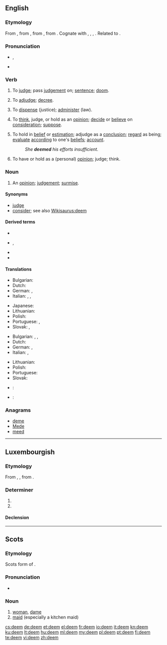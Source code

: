 ==English==

===Etymology===
From {{etyl|enm}} {{term|demen|lang=enm}}, from {{etyl|ang|en}} {{term|deman|dēman|to judge, determine, reckon, decide, decree, sentence, condemn, assign, deem, consider, think, estimate, compute, examine, prove, doom, condemn, praise, glorify, tell, declare|lang=ang}}, from {{proto|Germanic|dōmijanan|to judge, think|lang=en}}, from {{proto|Indo-European|dʰē-||dʰeh₁-|to set, put, stell, lay|lang=en}}. Cognate with {{etyl|frr|-}} {{term|dema||to judge, recognise|lang=frr}}, {{etyl|nl|-}} {{term|doemen||to condemn, foredoom|lang=nl}}, {{etyl|da|-}} {{term|dømme||to judge|lang=da}}, {{etyl|sv|-}} {{term|döma||to judge, sentence, condemn|lang=sv}}. Related to {{l|en|doom}}.

===Pronunciation===
* {{IPA|/diːm/}}, {{SAMPA|/di:m/}}
* {{rhymes|iːm}}

===Verb===
{{en-verb}}

# {{transitive|obsolete}} To [[judge]]; pass [[judgement]] on; [[sentence]]; [[doom]].
# {{transitive|obsolete}} To [[adjudge]]; [[decree]].
# {{transitive|obsolete}} To [[dispense]] (justice); [[administer]] (law).
# {{transitive}} To [[think]], judge, or hold as an [[opinion]]; [[decide]] or [[believe]] on [[consideration]]; [[suppose]].
# {{transitive}} To hold in [[belief]] or [[estimation]]; adjudge as a [[conclusion]]; [[regard]] as being; [[evaluate]] [[according]] to one's [[belief]]s; [[account]].
#: ''She '''deemed''' his efforts insufficient.''
# {{intransitive}} To have or hold as a (personal) [[opinion]]; judge; think.

===Noun===
{{en-noun}}

# An [[opinion]]; [[judgement]]; [[surmise]].

====Synonyms====
* [[judge]]
* [[consider]]; see also [[Wikisaurus:deem]]

====Derived terms====
* {{l|en|deemer}}
* {{l|en|deemster}}, {{l|en|dempster}}
* {{l|en|foredeem}}
* {{l|en|misdeem}}

====Translations====
{{trans-top|to evaluate according to one's beliefs}}
* Bulgarian: {{t|bg|смятам|tr=smjátam}}
* Dutch: {{t+|nl|beschouwen}}
* German: {{t+|de|halten}}, {{t+|de|erachten}}
* Italian: {{t+|it|considerare}}, {{t+|it|valutare}}, {{t|it|credere}}
{{trans-mid}}
* Japanese: {{t|ja|見なす|tr=minasu}}
* Lithuanian: {{t+|lt|manyti|xs=Lithuanian}}
* Polish: {{t|pl|uznać}}
* Portuguese: {{t+|pt|considerar}}, {{t+|pt|estimar}}
* Slovak: {{t|sk|uznať}}, {{t|sk|považovať}}
{{trans-bottom}}

{{trans-top|to hold as a personal opinion}}
* Bulgarian: {{t|bg|смятам|tr=smjátam}}, {{t|bg|считам|tr=sčítam}}, {{t|bg|мисля|tr=míslja}}
* Dutch: {{t+|nl|vinden}}
* German: {{t+|de|erachten}}, {{t+|de|ansehen}}
* Italian: {{t+|it|considerare}}, {{t+|it|ritenere}}
{{trans-mid}}
* Lithuanian: {{t+|lt|manyti|xs=Lithuanian}}
* Polish: {{t|pl|uznać}}
* Portuguese: {{t+|pt|considerar}}
* Slovak: {{t|sk|považovať}}
{{trans-bottom}}

{{checktrans-top}}
* {{ttbc|ia}}: {{t-|ia|estimar|xs=Interlingua}}
{{trans-mid}}
* {{ttbc|es}}: {{t+|es|estimar}}
{{trans-bottom}}

===Anagrams===
* [[deme#English|deme]]
* [[Mede#English|Mede]]
* [[meed#English|meed]]

----

==Luxembourgish==
===Etymology===
From {{etyl|goh|lb}} {{term|themu|lang=goh}}, {{term|demu|lang=goh}}, from {{proto|Germanic|þammai|lang=lb}}.

===Determiner===
{{infl|lb|determiner form|g=m|g2=n|unstressed|dem}}

# {{form of|dative|deen|lang=lb}}
# {{form of|dative|dat|lang=lb}}

====Declension====
{{lb-decl-definite article}}

----

==Scots==

===Etymology===
Scots form of {{etyl|en|sco}} {{term|dame|lang=ang}}.

===Pronunciation===
* {{IPA|/dim/|lang=sco}}

===Noun===
{{sco-noun}}

# [[woman]], [[dame]]
# [[maid]] (especially a kitchen maid)

[[cs:deem]]
[[de:deem]]
[[et:deem]]
[[el:deem]]
[[fr:deem]]
[[io:deem]]
[[it:deem]]
[[kn:deem]]
[[ku:deem]]
[[lt:deem]]
[[hu:deem]]
[[ml:deem]]
[[my:deem]]
[[pl:deem]]
[[pt:deem]]
[[fi:deem]]
[[te:deem]]
[[vi:deem]]
[[zh:deem]]